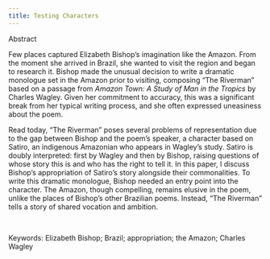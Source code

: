 ```yaml
---
title: Testing Characters
---
```


Abstract

Few
places captured Elizabeth Bishop’s imagination like the Amazon. From the moment
she arrived in Brazil, she wanted to visit the region and began to research it.
Bishop made the unusual decision to write a dramatic monologue set in the
Amazon prior to visiting, composing “The Riverman” based on a passage from *Amazon
Town: A Study of Man in the Tropics* by Charles Wagley.⁠ Given her
commitment to accuracy, this was a significant break from her typical writing
process, and she often expressed uneasiness about the poem.

Read today, “The Riverman” poses several problems of representation due to the gap
between Bishop and the poem’s speaker, a character based on Satiro, an
indigenous Amazonian who appears in Wagley’s study. Satiro is doubly
interpreted: first by Wagley and then by Bishop, raising questions of whose
story this is and who has the right to tell it. In this paper, I discuss
Bishop’s appropriation of Satiro’s story alongside their commonalities. To
write this dramatic monologue, Bishop needed an entry point into the character.
The Amazon, though compelling, remains elusive in the poem, unlike the places
of Bishop’s other Brazilian poems. Instead, “The Riverman” tells a story of shared
vocation and ambition.

 

Keywords:
Elizabeth Bishop; Brazil; appropriation; the Amazon; Charles Wagley
